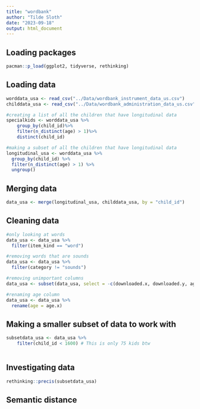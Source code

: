 ```yaml
---
title: "wordbank"
author: "Tilde Sloth"
date: "2023-09-18"
output: html_document
---
```


## Loading packages
```r
pacman::p_load(ggplot2, tidyverse, rethinking)
```

## Loading data
```r
worddata_usa <- read_csv("../Data/wordbank_instrument_data_us.csv")
childdata_usa <- read_csv("../Data/wordbank_administration_data_us.csv")

#creating a list of all the children that have longitudinal data
specialkids <- worddata_usa %>%
    group_by(child_id)%>%
    filter(n_distinct(age) > 1)%>%
    distinct(child_id)

#making a subset of all the children that have longitudinal data
longitudinal_usa <- worddata_usa %>%
  group_by(child_id) %>%
  filter(n_distinct(age) > 1) %>%
  ungroup()

```

## Merging data
```r
data_usa <- merge(longitudinal_usa, childdata_usa, by = "child_id")
```

## Cleaning data
```r
#only looking at words
data_usa <- data_usa %>%
  filter(item_kind == "word")

#removing words that are sounds
data_usa <- data_usa %>%
  filter(category != "sounds")

#removing unimportant columns
data_usa <- subset(data_usa, select = -c(downloaded.x, downloaded.y, age.y, is_norming, ethnicity, race, birth_weight, born_early_or_late, gestational_age, zygosity, language_exposures, health_conditions, monolingual, typically_developing, value))

#renaming age column
data_usa <- data_usa %>%
  rename(age = age.x)

```


## Making a smaller subset of data to work with
```r
subsetdata_usa <- data_usa %>% 
    filter(child_id < 1600) # This is only 75 kids btw
    
```

## Investigating data
```r
rethinking::precis(subsetdata_usa)
```

## Semantic distance
```r

```

